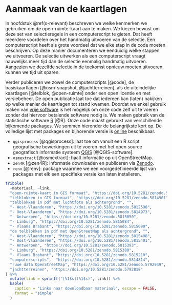 # Aanmaak van de kaartlagen

In hoofdstuk \@ref(s-relevant) beschreven we welke kenmerken we gebruiken om de open-ruimte-kaart aan te maken.
We kiezen bewust om deze set van selectieregels in een computerscript te gieten.
Dat heeft meerdere voordelen over het handmatig uitvoeren van de selectie.
Een computerscript heeft als grote voordeel dat we elke stap in de code moeten beschrijven.
Op deze manier documenteren we eenduidig welke stappen we uitvoeren.
De selectie uitwerken als een computerscript vraagt nauwelijks meer tijd dan de selectie eenmalig handmatig uitvoeren.
Aangezien we dezelfde selectie in de toekomst opnieuw moeten uitvoeren, kunnen we tijd uit sparen.

Verder publiceren we zowel de computerscripts [@code], de basiskaartlagen [@osm-snapshot,  @jachtterreinen], als de uiteindelijke kaartlagen [@telblok, @open-ruimte] onder een open licentie en met versiebeheer.
De open publicatie laat toe dat iedereen kan (laten) nakijken op welke manier de kaartlagen tot stand kwamen.
Doordat we enkel gebruik maken van [vrije software](https://nl.wikipedia.org/wiki/Vrije_software_en_opensourcesoftware) is het mogelijk om onze code zelf uit te voeren zonder dat hiervoor betalende software nodig is.
We maken gebruik van de statistische software [R](https://nl.wikipedia.org/wiki/R_(softwarepakket)) [@R].
Onze code maakt gebruikt van verschillende bijkomende packages.
We sommen hieronder de belangrijkste kort op.
De volledige lijst met packages en bijhorende versie is [online](https://raw.githubusercontent.com/inbo/patrijs-steekproefkader/main/renv.lock) beschikbaar.

- `qgisprocess` [@qgisprocess]: laat toe om vanuit een R script geografische bewerkingen uit te voeren met het open source geografisch informatie systeem [QGIS](https://nl.wikipedia.org/wiki/QGIS) [@QGIS-software].
- `osmextract` [@osmextract]: haalt informatie op uit OpenStreetMap.
- `zen4R` [@zen4R]: informatie downloaden en publiceren via [Zenodo](https://www.zenodo.org).
- `renv` [@renv]: package waarmee we een voorgedefinieerde lijst van packages met elk een specifieke versie kan laten installeren.

```r
tribble(
  ~materiaal, ~link,
  "open-ruimte-kaart in GIS formaat", "https://doi.org/10.5281/zenodo.5814834",
  "telblokken in GIS formaat", "https://doi.org/10.5281/zenodo.5814901",
  "telblokken in pdf met luchtfoto als achtergrond", "",
  "- West-Vlaanderen", "https://doi.org/10.5281/zenodo.5812598",
  "- Oost-Vlaanderen", "https://doi.org/10.5281/zenodo.5814973",
  "- Antwerpen", "https://doi.org/10.5281/zenodo.5815050",
  "- Limburg", "https://doi.org/10.5281/zenodo.5815084",
  "- Vlaams Brabant", "https://doi.org/10.5281/zenodo.5815090",
  "de telblokken in pdf met OpenStreetMap als achtergrond", "",
  "- West-Vlaanderen", "https://doi.org/10.5281/zenodo.5815408",
  "- Oost-Vlaanderen", "https://doi.org/10.5281/zenodo.5815401",
  "- Antwerpen", "https://doi.org/10.5281/zenodo.5815393",
  "- Limburg", "https://doi.org/10.5281/zenodo.5815380",
  "- Vlaams Brabant", "https://doi.org/10.5281/zenodo.5815210",
  "computerscripts",  "https://doi.org/10.5281/zenodo.5814814",
  "ruwe data OpenStreetMap", "https://doi.org/10.5281/zenodo.5792949",
  "jachtterreinen", "https://doi.org/10.5281/zenodo.5792818"
) %>%
  mutate(link = sprintf("[%1$s](%1$s)", link)) %>%
  kable(
    caption = "Links naar downloadbaar materiaal", escape = FALSE,
    format = "simple"
  )
```

